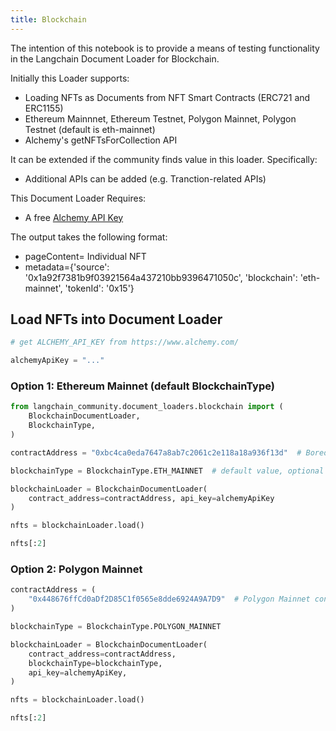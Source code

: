 ```yaml
---
title: Blockchain
---
```


The intention of this notebook is to provide a means of testing functionality in the Langchain Document Loader for Blockchain.

Initially this Loader supports:

* Loading NFTs as Documents from NFT Smart Contracts (ERC721 and ERC1155)
* Ethereum Mainnnet, Ethereum Testnet, Polygon Mainnet, Polygon Testnet (default is eth-mainnet)
* Alchemy's getNFTsForCollection API

It can be extended if the community finds value in this loader.  Specifically:

* Additional APIs can be added (e.g. Tranction-related APIs)

This Document Loader Requires:

* A free [Alchemy API Key](https://www.alchemy.com/)

The output takes the following format:

* pageContent= Individual NFT
* metadata=\{'source': '0x1a92f7381b9f03921564a437210bb9396471050c', 'blockchain': 'eth-mainnet', 'tokenId': '0x15'\}

## Load NFTs into Document Loader

```python
# get ALCHEMY_API_KEY from https://www.alchemy.com/

alchemyApiKey = "..."
```

### Option 1: Ethereum Mainnet (default BlockchainType)

```python
from langchain_community.document_loaders.blockchain import (
    BlockchainDocumentLoader,
    BlockchainType,
)

contractAddress = "0xbc4ca0eda7647a8ab7c2061c2e118a18a936f13d"  # Bored Ape Yacht Club contract address

blockchainType = BlockchainType.ETH_MAINNET  # default value, optional parameter

blockchainLoader = BlockchainDocumentLoader(
    contract_address=contractAddress, api_key=alchemyApiKey
)

nfts = blockchainLoader.load()

nfts[:2]
```

### Option 2: Polygon Mainnet

```python
contractAddress = (
    "0x448676ffCd0aDf2D85C1f0565e8dde6924A9A7D9"  # Polygon Mainnet contract address
)

blockchainType = BlockchainType.POLYGON_MAINNET

blockchainLoader = BlockchainDocumentLoader(
    contract_address=contractAddress,
    blockchainType=blockchainType,
    api_key=alchemyApiKey,
)

nfts = blockchainLoader.load()

nfts[:2]
```
